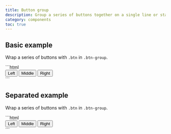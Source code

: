```yaml
---
title: Button group
description: Group a series of buttons together on a single line or stack them in a vertical column.
category: components
toc: true
---
```


## Basic example

Wrap a series of buttons with `.btn` in `.btn-group`.

<Snippet lang="html">
    <Fragment slot="html">
        ```html
        <div class="btn-group" role="group" aria-label="Basic example">
            <button type="button" class="btn">Left</button>
            <button type="button" class="btn">Middle</button>
            <button type="button" class="btn">Right</button>
        </div>
        ```
    </Fragment>
</Snippet>

## Separated example

Wrap a series of buttons with `.btn` in `.btn-group`.

<Snippet lang="html">
    <Fragment slot="html">
        ```html
        <div class="btn-group separated" role="group" aria-label="Basic example">
            <button type="button" class="btn">Left</button>
            <button type="button" class="btn">Middle</button>
            <button type="button" class="btn">Right</button>
        </div>
        ```
    </Fragment>
</Snippet>
